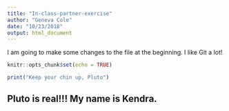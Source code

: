 ```yaml
---
title: "In-class-partner-exercise"
author: "Geneva Cole"
date: "10/23/2018"
output: html_document
---
```


I am going to make some changes to the file at the beginning. I like Git a lot!

```r
knitr::opts_chunk$set(echo = TRUE)

print("Keep your chin up, Pluto")
```

## Pluto is real!!!  My name is Kendra.


